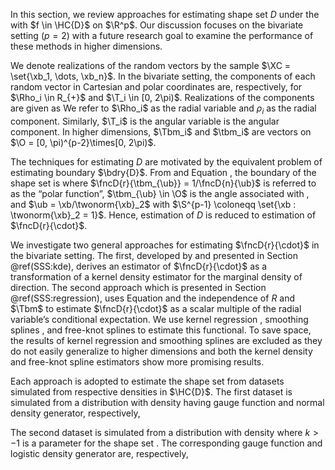 

In this section, we review approaches for estimating shape set $D$ under the \mbox{assumption $\Xb_i \iid F$ for $i = 1, \dots, n$} with \ac{pdf} $f \in \HC{D}$ on $\R^p$. Our discussion focuses on the bivariate setting ($p=2$) with a future research goal to examine the performance of these methods in higher dimensions.

We denote realizations of the random vectors by the sample $\XC = \set{\xb_1, \dots, \xb_n}$. In the bivariate setting, the components of each random vector in Cartesian and polar coordinates are, respectively, \eqq{
  \Xb_i = \bmat{X_{i1} \\ X_{i2}} \qquad \text{and} \qquad \Wb_i = \bmat{\Rho_i \\ \T_i},
} for $\Rho_i \in R_{+}$ and $\T_i \in [0, 2\pi)$. Realizations of the components are given as \eqq{
  \xb_i = \bmat{x_{i1} \\ x_{i2}} \qquad \text{and} \qquad \wb_i = \bmat{\rho_i \\ \t_i}.
} We refer to $\Rho_i$ as the radial variable and $\rho_i$ as the radial component. Similarly, $\T_i$ is the angular variable \mbox{and $\t_i$} is the angular component. In higher dimensions, $\Tbm_i$ and $\tbm_i$ are vectors on $\O = [0, \pi)^{p-2}\times[0, 2\pi)$.

The techniques for estimating $D$ are motivated by the equivalent problem of estimating boundary $\bdry{D}$. From \mbox{Equation \eqref{Eq:D-boundary}} and Equation \eqref{Eq:boundary}, the boundary of the shape set is \eeq[boundary-u]{
  \bdry{D} = \set{\fncD{r}{\tbm_{\ub}}\ub : \ub \in \S^{p-1}},
} where $\fncD{r}{\tbm_{\ub}} = 1/\fncD{n}{\ub}$ is referred to as the "polar function", $\tbm_{\ub} \in \O$ is the angle associated with \mbox{direction $\ub$}, and $\ub = \xb/\twonorm{\xb}_2$ with $\S^{p-1} \coloneqq \set{\xb : \twonorm{\xb}_2 = 1}$. Hence, estimation of $D$ is reduced to estimation of $\fncD{r}{\cdot}$.

We investigate two general approaches for estimating $\fncD{r}{\cdot}$ in the bivariate setting. The first, developed by \citet{Kamiya2019} and presented in Section \@ref(SSS:kde), derives an estimator of $\fncD{r}{\cdot}$ as a transformation of a kernel density estimator for the marginal density of direction. The second approach which is presented in Section \@ref(SSS:regression), uses Equation \eqref{Eq:stargen} and the independence of $R$ and $\Tbm$ \citep{Kamiya2008} to estimate $\fncD{r}{\cdot}$ as a scalar multiple of the radial variable's conditional expectation. We use kernel regression \citep{Nadaraya1964, Watson1964}, smoothing splines \citep{Spath1988, Spath1995}, and free-knot splines \citep{DiMatteo2001} to estimate this functional. To save space, the results of kernel regression and smoothing splines are excluded as they do not easily generalize to higher dimensions and both the kernel density and free-knot spline estimators show more promising results.

Each approach is adopted to estimate the shape set from datasets simulated from respective densities in $\HC{D}$. The first dataset is simulated from a distribution with density \eeq[Simulation-1]{
  f_1(\xb) = \begin{cases} \frac{1}{2 + \pi}\expo{-\frac{1}{2}\paren{\abs{x_1} + \abs{x_2}}^2}, & \text{if $x_2 \geq 0$}; \\
      \frac{1}{2 + \pi}\expo{-\frac{1}{2}\paren{x_1^2 + x_2^2}}, & \text{otherwise,}
      \end{cases}
} having gauge function and normal density generator, respectively, \eeq[simulation-1]{
  \fncD[D_1]{n}{\xb} = \begin{cases} \abs{x_1} + \abs{x_2} & \text{for $x_2 > 0$}, \\
                               \sqrt{x_1^2 + x_2^2} & \text{for $x_2 \leq 0$}
                 \end{cases} \qquad \text{and} \qquad 
  \fnc{f_{01}}{r} = \frac{1}{2\abs{D_1}}\expo{-\frac{r^2}{2}}.
}

The second dataset is simulated from a distribution with density \eqq{
  f_2(\xb; k) = \frac{1}{2\abs{D_2}\sqrt{x_1^2 + x_2^2}\paren{1 + k\frac{x_2^2}{x_1^2 + x_2^2}}}\expo{-\sqrt{x_1^2 + x_2^2}\paren{1 + k\frac{x_2^2}{x_1^2 + x_2^2}}},
} where $k > -1$ is a parameter for the shape set \citep{Liebscher2016}. The corresponding gauge function and logistic density generator are, respectively, \eeq[simulation-2]{
  \fncD[D_2]{n}{\xb} = \sqrt{x_1^2 + x_2^2}\paren{1 + k\frac{x_2^2}{x_1^2 + x_2^2}},
  \qquad \text{and} \qquad
  \fnc{f_{02}}{r} = \frac{1}{2\abs{D_2}r}e^{-r}.
}

<!-- Finally, by assuming $\fncD{r}{\cdot}$ traces a curtate trochoid, we introduce the parametric trochoidal distribution families as candidate models for bivariate data in Section \@ref(SS:trochoidal-dist) and estimate the distribution and perform model selection using \ac{ml} estimation. -->

<!--Move this discussion to the estimation approach using the conditional mean-->

<!-- An important distinction must be made between the radial variable and the star-generalized radius variable. For random vector $\Xb_i \in \R^p$, the radial variable and the star-generalized radius variable are transformations of $\Xb_i$, respectively, \eqq{ -->
<!--   \Rho_i = \paren{\sumto{j=1}{p}X_{ij}^2}^{1/2} \qquad \text{and} \qquad R_i = \fnc{n_D}{\Xb_i}. -->
<!-- } The radial variable is the Euclidean distance of $\Xb$ from the origin and the star-generalized radius variable is the "distance" from the origin as measured by the gauge function. -->

<!-- In the bivariate setting, the function $\fnc{r_D}{\t, \mub}$ for $\t \in [0, 2\pi)$ is a univariate function in the polar plane with periodicity $2\pi$. There are many well founded strategies to estimating a continuous univariate function including nonparametric methods such as kernel smoothing \citep{Nadaraya1964, Watson1964} and smoothing splines \citep{Wahba1990, Spath1995}, semiparametric methods such as free-knot splines \citep{DiMatteo2001}, and parametric methods which are appropriate when the functional form of the underlying function is assumed to be from a family parameterized by a finite number of unknown parameters. -->

<!-- Nonparametric regression techniques provide simple and intuitive approaches to estimating a function through noisy data that do not assume a parametric form for the regression curve. A function space believed to contain the unknown regression curve is chosen based on assumptions of its smoothness such as continuity and differentiability. The data then determine an element of the function space to approximate the curve. -->

<!-- Compared to parametric models, nonparametric regression techniques rely more heavily on the data, are usually less interpretable, and inference may be more difficult and less efficient. However, the advantages of the parametric model are predicated on correctly specifying the functional form of the underlying regression curve. Nonparametric regression techniques overcome the difficulty of knowing the true functional form and are best suited for situations where little or no prior information about the function of interest is available. Parametric methods are most appropriate when details about the underlying process are known through scientific theory or expert knowledge. -->

<!-- For example, let $m(\cdot)$ denote the true regression curve and suppose we have a sample of $n$ observations. With a correctly specified parametric model, the mean squared error decays to zero at a rate of $n^{-1}$. The corresponding rate for nonparametric estimators is usually $n^{-\de}$ for $\de \in (0, 1)$ depending upon the smoothness of $m(\cdot)$. If $m(\cdot)$ is twice differentiable, then the decay rate is often quoted as $n^{-4/5}$ \citep{Eubank1999}. When the parametric model is misspecified, however, the $n^{-1}$ rate is no longer obtained and the nonparametric technique is likely to perform better in terms of mean-squared error. -->

<!-- Use of one technique does not preclude the use of the other. For example, nonparametric regression may be the approach used to perform the final stages of data analysis such as inference or may be exploratory in nature and aid in the selection of an appropriate parametric form. Thus, it is worth considering and comparing both approaches in our estimation of $\fncD{r}{\cdot}$. -->

<!--Below is a talk about choosing the "shape set" -->

<!-- When using the gauge function, we have some flexibility in determining which density level set is the shape set. The impact of this choice is examined later in the paper to assess whether estimation is affected by our choice of mapping a density level set to the shape set. For example, we may use an $\ell_{q}$-norm and say that the boundary of a density level set for which the largest $\ell_q$-norm is 1 is the boundary of the shape set. In other words, a more useful definition of the gauge function is \eeq[nD2]{ -->
<!--   \mink{\xb - \mub} = \maxa[\yb\in\R^p:\fnc{f}{\yb - \mub}=k]{\twonorm{\yb-\mub}_q}=\rstar, \qquad k = \fnc{f}{\xb - \mub}, -->
<!-- } where the value of the star-generalized radius variable produced by the gauge function is equal to the largest $\ell_q$-norm for all vectors producing a value $k$ of the density $f$. -->

<!-- For example, suppose we use the $\ell_2$-norm. Then the shape set is restricted to fit inside $\S^{p-1}$. In the bivariate setting, $D$ fits inside the unit circle and cannot have a volume greater than $\pi$. If instead we use the $\ell_{\nf}$-norm, then the shape set is restricted to fit inside the hypercube $\brac{-1, 1}^p$. In the bivariate setting, $D$ fits inside the square with vertices $(1, 1), (-1, 1), (-1, -1), (1, -1)$ and has a volume bounded above by $4$. -->

<!-- Finally, Equation \ref{Eq:nD2} gives us an intuitive way to find the star-generalized radius variable associated with an observation $\xb_i$ generated by a distribution $F \in \HC{D}$. The method is outlined below and uses the one-to-one relationship between the gauge function and the polar function for the boundary of the shape set given in Equation \ref{Eq:boundary}: -->

<!--   (1) Convert $\xb_i$ to polar coordinates $(\rho_i, \tbm_i)$ with respect to the center $\mub$, where $\rho_i$ is the radial component given as $\twonorm{\xb_i}_2$ and $\tbm_i$ is the angular component; -->
<!--   (1) Find the distance $r_i = \fnc{r}{\tbm_i}$ from $\mub$ to $\pd D$ in the direction of $\tbm_i$; -->
<!--   (1) The star-generalized radius variable for the $\ith$ observation is defined as \eqq{ \rstari{i} = \frac{\rho_i}{r_i}.} -->

<!-- To find the normalizing factor of the \ac{dgf}, assume we know the form of $f_0$ up to a proportional constant. We look at two \ac{dgf}'s with different tail decay, \eqq{ -->
<!--   \fnc{f_{01}}{r^{*}} \propto \ e^{-(r^{*})^2/2} \qquad \text{and} \qquad \fnc{f_{02}}{r^{*}} \propto \ \frac{1}{r^{*}}e^{-r^{*}}, -->
<!-- } where $f_{01}$ has the same rate of decay in the tails as the normal distribution and $f_{02}$ has the rate of decay equivalent to the logistic distribution. We previously found that the condition required of the \ac{dgf} to ensure that $f(\cdot) = f_0(n_D(\cdot))$ is a valid \ac{pdf} is \eqq{ -->
<!--   d\abs{D}\int_{0}^{\nf}(r^{*})^{d-1}\fnc{f_0}{r^{*}}dr^{*} = 1, -->
<!-- } where $d$ is the dimensionality of the random vector $\Xb$ with distribution that has a homothetic density and $\abs{D}$ denotes the volume of the shape set. Replacing $D$ with $\est{D}$, and assuming $\Xb \in \R^2$, then this integral is easily found for each of the two \ac{dgf}'s under consideration: \begin{align*} -->
<!--   2\abs{\est{D}}\int_{0}^{\nf}(r^{*})^{2-1}\fnc{f_{01}}{r^{*}}dr^{*} -->
<!--     &= 2\abs{\est{D}}\int_{0}^{\nf}r^{*}e^{-(r^{*})^2/2}dr^{*} \\ -->
<!--     &= 2\abs{\est{D}}\int_{0}^{\nf}e^{-u}du \qquad \text{where $u = r^2/2$} \\ -->
<!--     &= 2\abs{\est{D}}. -->
<!--   \end{align*} -->
<!-- To ensure this integral equals 1, we require the \ac{dgf} $f_{01}$ to be \eqq{ -->
<!--   \fnc{f_{01}}{r^{*}} = \frac{1}{2\abs{\est{D}}}e^{-(r^{*})^2/2}. -->
<!-- } Similarly for $f_{02}$, \begin{align*} -->
<!--   2\abs{\est{D}}\int_{0}^{\nf}(r^{*})^{2-1}\fnc{f_{02}}{r^{*}}dr^{*} -->
<!--     &= 2\abs{\est{D}}\int_{0}^{\nf}r^{*}\frac{1}{r^{*}}e^{-r^{*}}dr^{*} \\ -->
<!--     &= 2\abs{\est{D}}\int_{0}^{\nf}e^{-r^{*}}dr^{*} \\ -->
<!--     &= 2\abs{\est{D}}, -->
<!--   \end{align*} -->
<!-- so the same normalizing constant applies to $f_{02}$ to ensure $f$ is a valid \ac{pdf}, \eqq{ -->
<!--   \fnc{f_{02}}{r^{*}} = \frac{1}{2r^{*}\abs{\est{D}}}e^{-r^{*}}. -->
<!-- } -->

<!-- Finally, the likelihood function for the sample $\paren{\xb_1, \dots, \xb_n}$ with star-generalized radius variables $\paren{r^{*}_1, \dots, r^{*}_n}$ is \eqq{ -->
<!--   \fnc{L}{\paren{\xb_1, \dots, \xb_n}; \est{D}, \gbm} = \prod_{i=1}^n\fnc{f_0}{r^{*}; \gbm}, -->
<!-- } where $\gbm$ is the vector of parameters used by the \ac{dgf}. -->

<!-- We look at the log likelihood functions for the two \ac{dgf}'s $f_{01}$ and $f_{02}$, as this sheds some light on the tradeoff between the smoothness of the function for the boundary of the shape set, $\est{r}(\t)$ and the resulting star-generalized variables. Let $\ell_{01}$ and $\ell_{02}$ denote the log-likelihood functions of \ac{dgf}'s $f_{01}$ and $f_{02}$, respectively. Then, \begin{align*} -->
<!--   \ell_{01} &= \sumto{i=1}{n}\fnc{\log}{\frac{1}{2\abs{\est{D}}}e^{-(r^{*})^2/2}} = -n\fnc{\log}{2\abs{\est{D}}} - \frac{n\overline{(r^{*})^2}}{2}; \\ -->
<!--   \\ -->
<!--   \ell_{02} &= \sumto{i=1}{n}\fnc{\log}{\frac{1}{2r^{*}\abs{\est{D}}}e^{-r^{*}}} = -n\fnc{\log}{2\abs{\est{D}}} - n\overline{\log(r^{*})} - n\overline{r^{*}}, -->
<!--   \end{align*} -->
<!-- where $\overline{r^{*}} = \sumto{i=1}{n}r_i/n$ and $\overline{\log(r^{*})} = \sumto{i=1}{n}\log(r_i)/n$. -->

<!-- Looking first at $\ell_{01}$, we see that the likelihood is inversely related to both the volume of the shape set and the average of the squared star-generalized radius variables. Maximizing the likelihood requires maximizing the shape set volume and minimizing the star-generalized radii. However, there is a trade-off between the volume of the shape set and the star-generalized radii.  -->

<!-- For example, assume we are dealing with a dataset of 2-dimensional vectors where each coordinate is centered about the origin and scaled by the sample standard deviation. A kernel regression estimator using a very small bandwidth is likely to produce a shape that is not very smooth with the resulting estimate overfitting the data, producing an estimated function that has many local minima (points near the origin) and maxima (points far from the origin). Scaling the resulting function so that its global maximum is $1$ shrinks the estimated function into the unit circle producing the estimated boundary of the shape set $\partial\est{D}$. The maximum volume of $\est{D}$ in the 2-dimensional setting is $\pi$. The more local minima and maxima there are in $\partial\est{D}$ and the larger the differences of the values of these minima and maxima, the smaller the volume of $\est{D}$. However, since $\partial\est{D}$ is overfitting the data, the resulting mean of the star-generalized radii are smaller since the kernel estimator is closer to the actual observations than that of an equivalent kernel estimator with a larger bandwidth. -->

<!-- Conversely, the kernel estimator with a bandwidth that is too large estimates a shape set resembling the unit circle. In fact, as the bandwidth increases the kernel estimator converges to a constant function. The volume of resulting estimated shape set thus approaches the maximum volume $\pi$ in the 2-dimensional setting as we increase the bandwidth. While maximizing the volume of the shape set serves to increase the likelihood through the normalizing constant of the \ac{dgf}, using this shape set increases mean of the star-generalized radii as the resulting estimated function converges to the global average. In addition, the large bandwidth leads to an estimated shape set that smooths over the dependencies in the coordinates of the sample vectors. The overall effect is a lower likelihood, as the trade-off between larger shape set volume and larger star-generalized radii lead to a lower likelihood and an uninformative shape set in regards to the dependence structure. -->

<!-- With this in mind, we choose the bandwidth argument by calculating a kernel estimate using a grid of bandwidths, calculating the log-likelihood function for each bandwidth, and choosing the one that maximizes the likelihood. Figures \ref{Fig:sim1-nwllik} and \ref{Fig:sim2-nwllik} plot the estimated shape set boundary using the optimal bandwidth for each simulation, respectively. We also show the log-likelihood function calculated at each value in the grid of prospective bandwidths and the trade-off between the volume of the estimated shape set and resulting mean of the star-generalized radius variables. -->

<!-- ![\label{Fig:sim1-nwllik}Simulation 1: Estimation of shape set using Nadaraya-Watson estimator with a Gaussian kernel and bandwidth selected to maximize the likelihood assuming a \ac{dgf} with decay equivalent to the normal distribution](images/nw-llik1.png) -->

<!-- ![\label{Fig:sim2-nwllik}Simulation 2: Estimation of shape set using Nadaraya-Watson estimator with a Gaussian kernel and bandwidth selected to maximize the likelihood assuming a \ac{dgf} with decay equivalent to the normal distribution](images/nw-llik2.png) -->